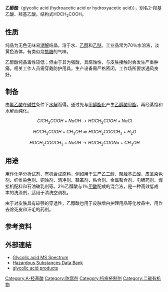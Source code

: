 {{chembox
| Reference = <ref name="GESTIS">{{GESTIS|Name=|ZVG=491071|CAS=79-14-1|Datum=06.01.2008}}</ref>
| Name = 乙醇酸
| NameEn = Glycolic acid
| ImageFileL1 = glycolic acid.svg
| ImageSizeL1 = 120px
| ImageNameL1 = 乙醇酸结构式
| ImageFileR1 = Glycolic acid3d.png
| ImageSizeR1 = 140px 
| ImageNameR1 = 乙醇酸球棍模型
| IUPACName = 2-Hydroxyethanoic acid  2-羥基乙酸
| OtherNames = 羟基乙酸<br />α-羟基乙酸<br />羟基醋酸<br />甘醇酸
|Section1={{Chembox Identifiers
| DrugBank_Ref = {{drugbankcite|correct|drugbank}}
| DrugBank = DB03085
| ChEBI_Ref = {{ebicite|correct|EBI}}
| ChEBI = 17497
| SMILES = C(C(=O)O)O
| UNII_Ref = {{fdacite|correct|FDA}}
| UNII = 0WT12SX38S
| KEGG_Ref = {{keggcite|changed|kegg}}
| KEGG = C00160
| InChI = 1/C2H4O3/c3-1-2(4)5/h3H,1H2,(H,4,5)
| InChIKey = AEMRFAOFKBGASW-UHFFFAOYAR
| ChEMBL_Ref = {{ebicite|correct|EBI}}
| ChEMBL = 252557
| StdInChI_Ref = {{stdinchicite|correct|chemspider}}
| StdInChI = 1S/C2H4O3/c3-1-2(4)5/h3H,1H2,(H,4,5)
| StdInChIKey_Ref = {{stdinchicite|correct|chemspider}}
| StdInChIKey = AEMRFAOFKBGASW-UHFFFAOYSA-N
| CASNo = 79-14-1
| CASNo_Ref = {{cascite|correct|CAS}}
| PubChem = 757
| ChemSpiderID_Ref = {{chemspidercite|correct|chemspider}}
| ChemSpiderID = 737
| RTECS = MC5250000
  }}
|Section2 = {{Chembox Properties
|   Formula = C<sub>2</sub>H<sub>4</sub>O<sub>3</sub>
|   MolarMass = 76.05
|   Appearance = 无色无味结晶粉末
|   Density = 1.27 g/cm<sup>3</sup>
|   Solubility = 易溶于水，1000 g·l<sup>-1</sup><ref name=chemid>{{ChemID|79-14-1}}</ref>
|   SolOther = 溶于[[醇|醇]]、[[酮|酮]]、[[醋酸|醋酸]]及[[乙酸乙酯|乙酸乙酯]]<ref name="dupont">{{cite web | title=DuPont Glycolic Acid Technical Information | url=http://www.dupont.com/glycolicacid/applications/index.html | accessdate=2006-07-06 | archive-url=https://web.archive.org/web/20060714181421/http://www.dupont.com/glycolicacid/applications/index.html | archive-date=2006-07-14 | dead-url=yes }}</ref>
|   MeltingPt = 75℃
|   BoilingPt = 100℃ (分解)
|   pKa = 3.83<ref name=chemid/>
|   Viscosity = 
  }}
| Section7 = {{Chembox Hazards
|   ExternalMSDS =
|   MainHazards = 腐蚀性 ('''C''')
|   NFPA-H = 3
|   NFPA-F = 1
|   NFPA-R =
|   FlashPt = 129℃<ref name="Akron">{{cite web | title=Glycolic Acid MSDS | url=http://ull.chemistry.uakron.edu/erd/chemicals/7/6540.html | publisher=University of Akron | accessdate=2006-09-18 | archive-date=2012-11-22 | archive-url=https://web.archive.org/web/20121122083123/http://ull.chemistry.uakron.edu/erd/chemicals/7/6540.html | dead-url=yes }}</ref>
|   RPhrases = {{R22}}, {{R34}}
|   SPhrases = {{S26}}, {{S36/37/39}}, {{S45}}
|   LD50 = 1000 mg·kg<sup>−1</sup> (猫静注) <ref name=prehled>''Prehled Prumyslove Toxikologie; Organicke Latky.'' Marhold, J., Prague, Czechoslovakia, Avicenum, 1986, Pg. 656, 1986.</ref><br />7.1 mg·m<sup>−3</sup>/4h (大鼠吸入LC<sub>50</sub>)<ref name=inhtox>''Inhalation Toxicology.'' Vol. 9, Pg. 435, 1997</ref><br />1920 mg·kg<sup>−1</sup> (豚鼠经口) <ref name=jiht>''Journal of Industrial Hygiene and Toxicology.'' Vol. 23, Pg. 259, 1941</ref><br />1950 mg·kg<sup>−1</sup> (大鼠经口) <ref name=jiht/>
  }}
| Section8 = {{Chembox Related
|   Function = α-羟基羧酸
|   OtherFunctn = [[乳酸|乳酸]]
|   OtherCpds = [[醋酸|醋酸]]<br />[[丙三醇|丙三醇]]
  }}
}}

'''乙醇酸'''（glycolic acid (hydroacetic acid or hydroxyacetic acid)），别名2-羟基乙酸、羟基乙酸。结构式HOCH<sub>2</sub>COOH。

==性质==
纯品为无色无味易[[潮解|潮解]]结晶。溶于水、[[乙醇|乙醇]]和[[乙醚|乙醚]]。工业品常为70％水溶液，淡黄色液体，有类似烧[[焦糖|焦糖]]的气味。

乙醇酸纯品毒性较低；但由于其为强酸，具腐蚀性，与皮肤接触时会发生严重肿痛。相关工作人员需穿戴防护用具，生产设备需严格密闭，工作场所要求通风良好。

==制备==
由[[氯乙酸|氯乙酸]]在[[碱性|碱性]]条件下[[水解|水解]]而得。通过先与[[甲醇|甲醇]][[酯化|酯化]]产生[[乙醇酸甲酯|乙醇酸甲酯]]，再经蒸馏和水解而纯化。
:<math>\ ClCH_2COOH+NaOH\rightarrow HOCH_2COOH+NaCl</math>
:<math>\ HOCH_2COOH+CH_3OH\rightleftharpoons HOCH_2COOCH_3+H_2O</math>
:<math>\ HOCH_2COOCH_3+NaOH\rightarrow HOCH_2COONa+CH_3OH</math>

==用途==
用作化学分析试剂、有机合成原料，例如用于生产[[乙二醇|乙二醇]]、[[聚羟基乙酸|聚羟基乙酸]]、皮革染色剂、纤维染色剂、铜蚀剂、清净剂、鞣革剂、粘合剂、金属螯合剂、电镀药剂、焊接机配料和石油破乳剂等。2％乙醇酸与1％[[甲酸|甲酸]]配成的混合液，是一种高效低成本的洗涤剂，适用于清洗空调机。

由于对皮肤具有较强的穿透性，乙醇酸也用于皮肤增白护理用品等化妆品中，用作去除死皮和汗毛的药剂。

==参考资料==
{{reflist}}

==外部連結==
* [http://gmd.mpimp-golm.mpg.de/Spectrums/d53cf266-1f62-4bed-90d7-71fca7394909.aspx Glycolic acid MS Spectrum]{{Wayback|url=http://gmd.mpimp-golm.mpg.de/Spectrums/d53cf266-1f62-4bed-90d7-71fca7394909.aspx |date=20181120221059 }}
* [http://toxnet.nlm.nih.gov/cgi-bin/sis/htmlgen?HSDB Hazardous Substances Data Bank]{{Wayback|url=http://toxnet.nlm.nih.gov/cgi-bin/sis/htmlgen?HSDB |date=20181014071646 }}
* [https://caneandaustin.com/product-tag/glycolic-acid/ glycolic acid products]{{Dead link}}

{{抗痤疮制剂}}

{{Authority control}}
[[Category:Α-羟基酸|Category:Α-羟基酸]]
[[Category:防腐剂|Category:防腐剂]]
[[Category:抗痤疮制剂|Category:抗痤疮制剂]]
[[Category:二碳有机物|Category:二碳有机物]]